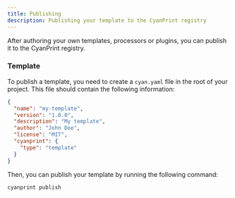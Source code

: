 ```yaml
---
title: Publishing
description: Publishing your template to the CyanPrint registry
---
```


After authoring your own templates, processors or plugins, you can publish it to the CyanPrint registry.

### Template

To publish a template, you need to create a `cyan.yaml` file in the root of your project. This file should contain the following information:

```json cyan.json -cn
{
  "name": "my-template",
  "version": "1.0.0",
  "description": "My template",
  "author": "John Doe",
  "license": "MIT",
  "cyanprint": {
    "type": "template"
  }
}
```

Then, you can publish your template by running the following command:

```bash -cn
cyanprint publish
```
